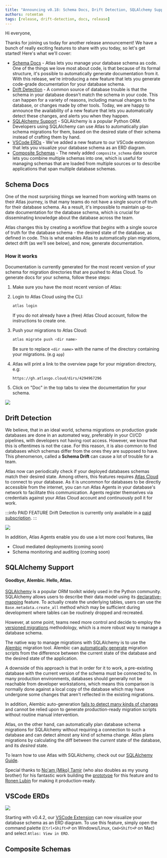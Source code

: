 ```yaml
---
title: "Announcing v0.18: Schema Docs, Drift Detection, SQLAlchemy Support and More"
authors: rotemtam
tags: [release, drift-detection, docs, release]
---
```



Hi everyone,

Thanks for joining us today for another release announcement! We have a bunch of really exciting features to share with
you today, so let's get started! Here's what we'll cover:
* [Schema Docs](#schema-docs) - Atlas lets you manage your database schema as code. One of the things we love most
  about code, is that because of its formal structure, it's possible to automatically generate documentation from it.
  With this release, we're introducing a new feature that lets you generate code-grade documentation for
  your database schema.
* [Drift Detection](#drift-detection) - A common source of database trouble is that the schema in your database
  doesn't match the schema in your code. This can happen for a variety of reasons, including manual changes to the
  database, or changes made by other tools. Today, we are happy to announce the availability of a new feature that
  lets you automatically detect these changes, and alerts you when they happen.
* [SQLAlchemy Support](#sqlalchemy-support) - SQLAlchemy is a popular Python ORM. Developers using SQLAlchemy can
  use Atlas to automatically plan schema migrations for them, based on the desired state of their schema instead
  of crafting them by hand.
* [VSCode ERDs](#vscode-erds) - We've added a new feature to our VSCode extension that lets you visualize your
  database schema as an ERD diagram.
* [Composite Schemas](#composite-schemas) - The newly added `composite_schema` data source lets you combine
  multiple schemas into one, which is useful for managing schemas that are loaded from multiple sources or
  to describe applications that span multiple database schemas.

## Schema Docs

One of the most surprising things we learned from working with teams on their Atlas journey, is that many teams
do not have a single source of truth for their database schema.  As a result, it's impossible to maintain up-to-date
documentation for the database schema, which is crucial for disseminating knowledge about the database across the team.

Atlas changes this by creating a workflow that _begins_ with a single source of truth for the database schema - the
desired state of the database, as defined in code. This is what enables Atlas to automatically plan migrations, detect
drift (as we'll see below), and now, generate documentation.

### How it works

Documentation is currently generated for the most recent version of your schema for migration directories
that are pushed to Atlas Cloud.  To generate docs for your schema, follow these steps:

1. Make sure you have the most recent version of Atlas:
   <InstallationInstructions/>

2. Login to Atlas Cloud using the CLI:

   ```bash
   atlas login
   ```
   If you do not already have a (free) Atlas Cloud account, follow the instructions to create one.

3. Push your migrations to Atlas Cloud:

   ```bash
   atlas migrate push <dir name>
   ```
   Be sure to replace `<dir name>` with the name of the directory containing your migrations. (e.g `app`)

4. Atlas will print a link to the overview page for your migration directory, e.g:
   ```
   https://gh.atlasgo.cloud/dirs/4294967296
   ```
5. Click on "Doc" in the top tabs to view the documentation for your schema.

![](https://atlasgo.io/uploads/blog/v0.18/schemadoc.png)

## Drift Detection

We believe, that in an ideal world, schema migrations on production grade databases are done in an automated way,
preferably in your CI/CD pipelines, with developers not having root access. However, we know that this is oftentimes
is not the case. For this reason, it is also common to find databases which schemas differ from the ones they are
supposed to have. This phenomenon, called a **Schema Drift** can cause a lot of trouble for a team.

Atlas now can periodically check if your deployed databases schemas match their desired state. Among others, this
features requires [Atlas Cloud](https://atlasgo.cloud/) to connect to your database. As it is uncommon for databases
to be directly accessible from the internet, you can run Atlas Agents in your database's network to facilitate this
communication. Agents register themselves via credentials against your Atlas Cloud account and continuously poll it for
work.

:::info PAID FEATURE
Drift Detection is currently only available in a [paid subscription](https://atlasgo.cloud/pricing).
:::

![](https://atlasgo.io/uploads/blog/v0.18/drift-detection.png)

In addition, Atlas Agents enable you do use a lot more cool features, like
* Cloud mediated deployments (coming soon)
* Schema monitoring and auditing (coming soon)

## SQLAlchemy Support

#### Goodbye, Alembic. Hello, Atlas.

[SQLAlchemy](https://sqlalchemy.org) is a popular ORM toolkit widely used in the Python community. SQLAlchemy allows users to
describe their data model using its [declarative-mapping](https://docs.sqlalchemy.org/en/20/orm/declarative_tables.html)
feature. To actually create the underlying tables, users can use the `Base.metadata.create_all` method
which may be sufficient during development where tables can be routinely dropped and recreated.

However, at some point, teams need more control and decide to employ
the [versioned migrations](/concepts/declarative-vs-versioned#versioned-migrations) methodology,
which is a more robust way to manage a database schema.

The native way to manage migrations with SQLAlchemy is to use the [Alembic](https://alembic.sqlalchemy.org/en/latest/) migration tool.
Alembic can [automatically generate](https://alembic.sqlalchemy.org/en/latest/autogenerate.html#auto-generating-migrations)
migration scripts from the difference between the current state of the database and the desired state of the application.

A downside of this approach is that in order for it to work, a pre-existing database with the current version of the schema must be connected to.
In many production environments, databases should generally not be reachable from developer workstations,
which means this comparison is normally done against a local copy of the database which may have
undergone some changes that aren't reflected in the existing migrations.

In addition, Alembic auto-generation [fails to detect many kinds of changes](https://alembic.sqlalchemy.org/en/latest/autogenerate.html#what-does-autogenerate-detect-and-what-does-it-not-detect)
and cannot be relied upon to generate production-ready migration scripts without routine manual intervention.

Atlas, on the other hand, can automatically plan database schema migrations for SQLAlchemy
without requiring a connection to such a database and can detect almost any kind of schema change.
Atlas plans migrations by calculating the diff between the _current_ state of the database,
and its _desired_ state.

To learn how to use Atlas with SQLAlchemy, check out our [SQLAlchemy Guide](/guides/orms/sqlalchemy).

Special thanks to [No'am (Miko) Tamir](https://github.com/noamtamir) (who also doubles as my young brother)
for his fantastic work building the [prototype](https://github.com/noamtamir/atlas-provider-sqlalchemy) for this
feature and to [Ronen Lubin](https://github.com/ronenlu) for making it production-ready.

## VSCode ERDs

![](https://atlasgo.io/uploads/blog/v0.18/vsc-erd.png)

Starting with v0.4.2, our [VSCode Extension](https://marketplace.visualstudio.com/items?itemName=Ariga.atlas-hcl&ssr=false#overview)
can now visualize your database schema as an ERD diagram. To use this feature, simply open the command palette
(`Ctrl+Shift+P` on Windows/Linux, `Cmd+Shift+P` on Mac) and select `Atlas: View in ERD`.

## Composite Schemas


